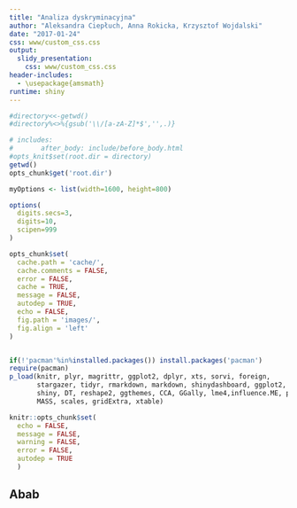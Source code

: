 ---
title: "Analiza dyskryminacyjna"
author: "Aleksandra Ciepłuch, Anna Rokicka, Krzysztof Wojdalski"
date: "2017-01-24"
css: www/custom_css.css
output:
  slidy_presentation:
    css: www/custom_css.css
header-includes:
  - \usepackage{amsmath}
runtime: shiny
---

```{r setup, include=TRUE, cache=TRUE, echo=FALSE, message=F, warning=F}
#directory<<-getwd()
#directory%<>%{gsub('\\/[a-zA-Z]*$','',.)}

# includes:
#       after_body: include/before_body.html
#opts_knit$set(root.dir = directory)
getwd()
opts_chunk$get('root.dir')

myOptions <- list(width=1600, height=800)

options(
  digits.secs=3,
  digits=10,
  scipen=999
)

opts_chunk$set(
  cache.path = 'cache/',
  cache.comments = FALSE,
  error = FALSE,
  cache = TRUE,
  message = FALSE,
  autodep = TRUE,
  echo = FALSE,
  fig.path = 'images/',
  fig.align = 'left'
)


if(!'pacman'%in%installed.packages()) install.packages('pacman')
require(pacman)
p_load(knitr, plyr, magrittr, ggplot2, dplyr, xts, sorvi, foreign,
       stargazer, tidyr, rmarkdown, markdown, shinydashboard, ggplot2,
       shiny, DT, reshape2, ggthemes, CCA, GGally, lme4,influence.ME, purrr,
       MASS, scales, gridExtra, xtable)

knitr::opts_chunk$set(
  echo = FALSE,
  message = FALSE,
  warning = FALSE,
  error = FALSE,
  autodep = TRUE
  )


```


## Abab